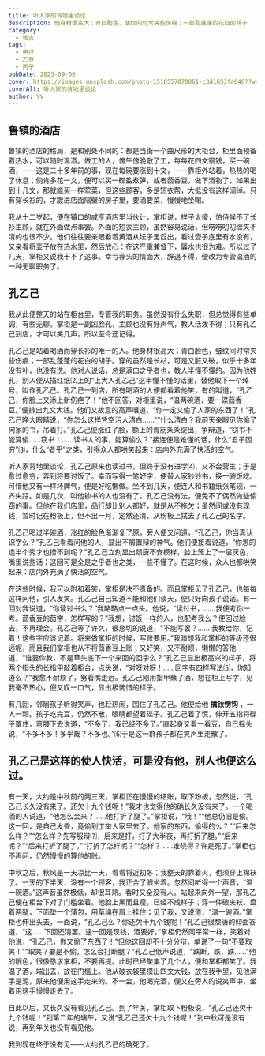 ```yaml
---
title: 听人家的背地里谈论
description: 他身材很高大；青白脸色，皱纹间时常夹些伤痕；一部乱蓬蓬的花白的胡子
category:
  - 地支
tags:
  - 甲戌
  - 乙丑
  - 丙子
pubDate: 2023-09-06
cover: https://images.unsplash.com/photo-1516557070061-c3d1653fa646??w=1960&h=1102&auto=format&fit=crop&q=60&ixlib=rb-4.0.3&ixid=M3wxMjA3fDB8MHxzZWFyY2h8Mnx8YmxhY2t8ZW58MHwwfDB8fHwy
coverAlt: 听人家的背地里谈论
author: VV
---
```


## 鲁镇的酒店

鲁镇的酒店的格局，是和别处不同的：都是当街一个曲尺形的大柜台，柜里面预备着热水，可以随时温酒。做工的人，傍午傍晚散了工，每每花四文铜钱，买一碗酒，——这是二十多年前的事，现在每碗要涨到十文，——靠柜外站着，热热的喝了休息；倘肯多花一文，便可以买一碟盐煮笋，或者茴香豆，做下酒物了，如果出到十几文，那就能买一样荤菜，但这些顾客，多是短衣帮，大抵没有这样阔绰。只有穿长衫的，才踱进店面隔壁的房子里，要酒要菜，慢慢地坐喝。

我从十二岁起，便在镇口的咸亨酒店里当伙计，掌柜说，样子太傻，怕侍候不了长衫主顾，就在外面做点事罢。外面的短衣主顾，虽然容易说话，但唠唠叨叨缠夹不清的也很不少。他们往往要亲眼看着黄酒从坛子里舀出，看过壶子底里有水没有，又亲看将壶子放在热水里，然后放心：在这严重兼督下，羼水也很为难。所以过了几天，掌柜又说我干不了这事。幸亏荐头的情面大，辞退不得，便改为专管温酒的一种无聊职务了。

## 孔乙己

我从此便整天的站在柜台里，专管我的职务。虽然没有什么失职，但总觉得有些单调，有些无聊。掌柜是一副凶脸孔，主顾也没有好声气，教人活泼不得；只有孔乙己到店，才可以笑几声，所以至今还记得。

孔乙己是站着喝酒而穿长衫的唯一的人。他身材很高大；青白脸色，皱纹间时常夹些伤痕；一部乱蓬蓬的花白的胡子。穿的虽然是长衫，可是又脏又破，似乎十多年没有补，也没有洗。他对人说话，总是满口之乎者也，教人半懂不懂的。因为他姓孔，别人便从描红纸⑵上的“上大人孔乙己”这半懂不懂的话里，替他取下一个绰号，叫作孔乙己。孔乙己一到店，所有喝酒的人便都看着他笑，有的叫道，“孔乙己，你脸上又添上新伤疤了！”他不回答，对柜里说，“温两碗酒，要一碟茴香豆。”便排出九文大钱。他们又故意的高声嚷道，“你一定又偷了人家的东西了！”孔乙己睁大眼睛说，“你怎么这样凭空污人清白……”“什么清白？我前天亲眼见你偷了何家的书，吊着打。”孔乙己便涨红了脸，额上的青筋条条绽出，争辩道，“窃书不能算偷……窃书！……读书人的事，能算偷么？”接连便是难懂的话，什么“君子固穷”⑶，什么“者乎”之类，引得众人都哄笑起来：店内外充满了快活的空气。

听人家背地里谈论，孔乙己原来也读过书，但终于没有进学⑷，又不会营生；于是愈过愈穷，弄到将要讨饭了。幸而写得一笔好字，便替人家钞钞书，换一碗饭吃。可惜他又有一样坏脾气，便是好吃懒做。坐不到几天，便连人和书籍纸张笔砚，一齐失踪。如是几次，叫他钞书的人也没有了。孔乙己没有法，便免不了偶然做些偷窃的事。但他在我们店里，品行却比别人都好，就是从不拖欠；虽然间或没有现钱，暂时记在粉板上，但不出一月，定然还清，从粉板上拭去了孔乙己的名字。

孔乙己喝过半碗酒，涨红的脸色渐渐复了原，旁人便又问道，“孔乙己，你当真认识字么？”孔乙己看着问他的人，显出不屑置辩的神气。他们便接着说道，“你怎的连半个秀才也捞不到呢？”孔乙己立刻显出颓唐不安模样，脸上笼上了一层灰色，嘴里说些话；这回可是全是之乎者也之类，一些不懂了。在这时候，众人也都哄笑起来：店内外充满了快活的空气。

在这些时候，我可以附和着笑，掌柜是决不责备的。而且掌柜见了孔乙己，也每每这样问他，引人发笑。孔乙己自己知道不能和他们谈天，便只好向孩子说话。有一回对我说道，“你读过书么？”我略略点一点头。他说，“读过书，……我便考你一考。茴香豆的茴字，怎样写的？”我想，讨饭一样的人，也配考我么？便回过脸去，不再理会。孔乙己等了许久，很恳切的说道，“不能写罢？…… 我教给你，记着！这些字应该记着。将来做掌柜的时候，写账要用。”我暗想我和掌柜的等级还很远呢，而且我们掌柜也从不将茴香豆上账；又好笑，又不耐烦，懒懒的答他道，“谁要你教，不是草头底下一个来回的回字么？”孔乙己显出极高兴的样子，将两个指头的长指甲敲着柜台，点头说，“对呀对呀！……回字有四样写法⑸，你知道么？”我愈不耐烦了，努着嘴走远。孔乙己刚用指甲蘸了酒，想在柜上写字，见我毫不热心，便又叹一口气，显出极惋惜的样子。

有几回，邻居孩子听得笑声，也赶热闹，围住了孔乙己。他便给他 **擒钕愣钩** ，一人一颗。孩子吃完豆，仍然不散，眼睛都望着碟子。孔乙己着了慌，伸开五指将碟子罩住，弯腰下去说道，“不多了，我已经不多了。”直起身又看一看豆，自己摇头说，“不多不多！多乎哉？不多也。”⑹于是这一群孩子都在笑声里走散了。

## 孔乙己是这样的使人快活，可是没有他，别人也便这么过。

有一天，大约是中秋前的两三天，掌柜正在慢慢的结账，取下粉板，忽然说，“孔乙己长久没有来了。还欠十九个钱呢！”我才也觉得他的确长久没有来了。一个喝酒的人说道，“他怎么会来？……他打折了腿了。”掌柜说，“哦！”“他总仍旧是偷。这一回，是自己发昏，竟偷到丁举人家里去了。他家的东西，偷得的么？”“后来怎么样？”“怎么样？先写服辩⑺，后来是打，打了大半夜，再打折了腿。”“后来呢？”“后来打折了腿了。”“打折了怎样呢？”“怎样？……谁晓得？许是死了。”掌柜也不再问，仍然慢慢的算他的账。

中秋之后，秋风是一天凉比一天，看看将近初冬；我整天的靠着火，也须穿上棉袄了。一天的下半天，没有一个顾客，我正合了眼坐着。忽然间听得一个声音，“温一碗酒。”这声音虽然极低，却很耳熟。看时又全没有人。站起来向外一望，那孔乙己便在柜台下对了门槛坐着。他脸上黑而且瘦，已经不成样子；穿一件破夹袄，盘着两腿，下面垫一个蒲包，用草绳在肩上挂住；见了我，又说道，“温一碗酒。”掌柜也伸出头去，一面说，“孔乙己么？你还欠十九个钱呢！”孔乙己很颓唐的仰面答道，“这……下回还清罢。这一回是现钱，酒要好。”掌柜仍然同平常一样，笑着对他说，“孔乙己，你又偷了东西了！”但他这回却不十分分辩，单说了一句“不要取笑！”“取笑？要是不偷，怎么会打断腿？”孔乙己低声说道，“跌断，跌，跌……”他的眼色，很像恳求掌柜，不要再提。此时已经聚集了几个人，便和掌柜都笑了。我温了酒，端出去，放在门槛上。他从破衣袋里摸出四文大钱，放在我手里，见他满手是泥，原来他便用这手走来的。不一会，他喝完酒，便又在旁人的说笑声中，坐着用这手慢慢走去了。

自此以后，又长久没有看见孔乙己。到了年关，掌柜取下粉板说，“孔乙己还欠十九个钱呢！”到第二年的端午，又说“孔乙己还欠十九个钱呢！”到中秋可是没有说，再到年关也没有看见他。

我到现在终于没有见——大约孔乙己的确死了。
